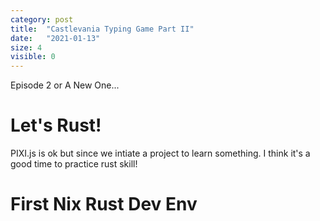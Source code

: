 ```yaml
---
category: post
title:  "Castlevania Typing Game Part II"
date:   "2021-01-13"
size: 4
visible: 0
---
```


Episode 2 or A New One...

# Let's Rust!
PIXI.js is ok but since we intiate a project to learn something. I think it's a good time to practice rust skill!

# First Nix Rust Dev Env

<!-- https://www.gatsbyjs.org/docs/debugging-html-builds/#how-to-check-if-code-classlanguage-textwindowcode-is-defined -->

<!-- require https://stackoverflow.com/questions/33248012/how-to-use-react-require-syntax -->

<!-- pass render function to children -->

